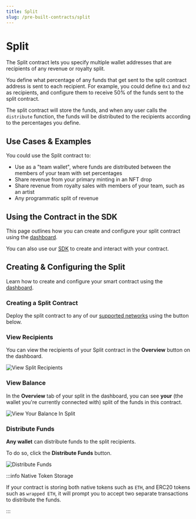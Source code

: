 ```yaml
---
title: Split
slug: /pre-built-contracts/split
---
```



# Split

<div className="deployContractBtnContainer" style={{ marginTop: -70 }}>
  <DeployThisContractButton
    link={"https://web3sdks.com/contracts/new/pre-built/governance/split"}
    contractType="split"
  />
</div>

<div className="heroGrid">
  <div>
    <p>
The Split contract lets you specify multiple wallet addresses that are recipients of any revenue or royalty split.
    </p>

You define what percentage of any funds that get sent to the split contract address is sent to each recipient.
For example, you could define `0x1` and `0x2` as recipients, and configure them to receive 50% of the funds sent to the split contract.

  </div>
  <div className="heroGridImageContainer">
    <YoutubeEmbed link={"https://www.youtube.com/embed/QDWlGOocKm8"} />
  </div>
</div>

The split contract will store the funds, and when any user calls the `distribute` function, the funds will be distributed to the recipients according to the percentages you define.

## Use Cases & Examples

You could use the Split contract to:

- Use as a "team wallet", where funds are distributed between the members of your team with set percentages
- Share revenue from your primary minting in an NFT drop
- Share revenue from royalty sales with members of your team, such as an artist
- Any programmatic split of revenue

<div className="row" style={{ marginBottom: 24 }}>
  <div className="col col--6" style={{ marginTop: 8 }}>
    <QuickstartCard
      name="Video: Build a Royalty Split with the Split Contract"
      link="https://www.youtube.com/watch?v=QDWlGOocKm8"
      image="/assets/icons/education.png"
    />
  </div>
  <div className="col col--6" style={{ marginTop: 8 }}>
    <QuickstartCard
      name="Guide: Deploy an NFT Drop with Revenue Share"
      link="https://blog.web3sdks.com/guides/nft-drop-with-revenue-share"
      image="/assets/icons/education.png"
    />
  </div>
</div>

## Using the Contract in the SDK

This page outlines how you can create and configure your split contract using the [dashboard](https://web3sdks.com/dashboard).

You can also use our [SDK](/sdk) to create and interact with your contract.

<div className="row" style={{ marginBottom: 24 }}>
  <div className="col col--12" style={{ marginTop: 8 }}>
    <QuickstartCard
      name="Using the Split Contract in the SDK"
      link="/sdk/interacting-with-contracts/split"
      image="/assets/icons/split.png"
    />
  </div>
</div>

## Creating & Configuring the Split

Learn how to create and configure your smart contract using the [dashboard](https://web3sdks.com/dashboard).

### Creating a Split Contract

Deploy the split contract to any of our
[supported networks](https://blog.web3sdks.com/guides/which-network-should-you-use) using the button below.

<div style={{ width: "fit-content" }}>
  <DeployThisContractButton
    link={"https://web3sdks.com/contracts/new/pre-built/governance/split"}
    contractType="split"
  />
</div>

### View Recipients

You can view the recipients of your Split contract in the **Overview** button on the dashboard.

![View Split Recipients](./assets/view-split-recipients.png)

### View Balance

In the **Overview** tab of your split in the dashboard, you can see **your** (the wallet you're currently connected with) split of the funds in this contract.

![View Your Balance In Split](./assets/split-balances.png)

### Distribute Funds

**Any wallet** can distribute funds to the split recipients.

To do so, click the **Distribute Funds** button.

![Distribute Funds](./assets/distribute-funds.png)

:::info Native Token Storage

If your contract is storing both native tokens such as `ETH`, and ERC20 tokens such as `wrapped ETH`,
it will prompt you to accept two separate transactions to distribute the funds.

:::
